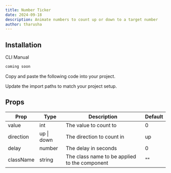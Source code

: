 ```yaml
---
title: Number Ticker
date: 2024-09-18
description: Animate numbers to count up or down to a target number
author: tharusha
---
```


<ComponentPreview name="number-ticker-demo" />

## Installation

<Tabs defaultValue="cli">

<TabsList>
  <TabsTrigger value="cli">CLI</TabsTrigger>
  <TabsTrigger value="manual">Manual</TabsTrigger>
</TabsList>
<TabsContent value="cli">

```bash
coming soon
```

</TabsContent>

<TabsContent value="manual">

<Steps>

<Step>Copy and paste the following code into your project.</Step>

<ComponentSource name="number-ticker" />

<Step>Update the import paths to match your project setup.</Step>

</Steps>

</TabsContent>

</Tabs>

## Props

| Prop      | Type       | Description                                   | Default |
| --------- | ---------- | --------------------------------------------- | ------- |
| value     | int        | The value to count to                         | 0       |
| direction | up \| down | The direction to count in                     | up      |
| delay     | number     | The delay in seconds                          | 0       |
| className | string     | The class name to be applied to the component | ""      |
